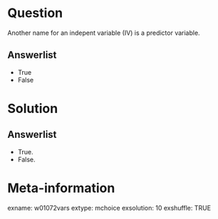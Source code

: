 Question
========
Another name for an indepent variable (IV) is a predictor variable.

Answerlist
----------
* True
* False


Solution
========

Answerlist
----------
* True.
* False.


Meta-information
================
exname: w01072vars
extype: mchoice
exsolution: 10
exshuffle: TRUE